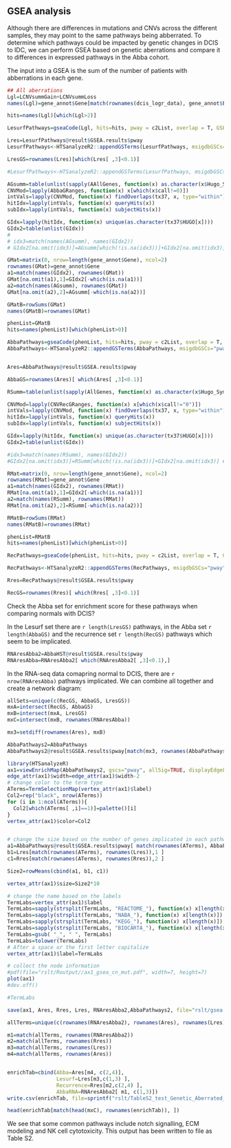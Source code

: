 ## GSEA analysis

Although there are differences in mutations and CNVs across the different samples, they may point to the same pathways being abberrated. To determine which pathways could be impacted by genetic changes in DCIS to IDC, we can perform GSEA based on genetic aberrations and compare it to differences in expressed pathways in the Abba cohort. 

The input into a GSEA is the sum of the number of patients with abberrations in each gene. 

```r

## All aberrations
Lgl=LCNVsummGain+LCNVsummLoss
names(Lgl)=gene_annot$Gene[match(rownames(dcis_logr_data), gene_annot$EntrezID)]

hits=names(Lgl)[which(Lgl>2)]

LesurfPathways=gseaCode(Lgl, hits=hits, pway = c2List, overlap = T, GSEA = T)

Lres=LesurfPathways@result$GSEA.results$pway
LesurfPathways<-HTSanalyzeR2::appendGSTerms(LesurfPathways, msigdbGSCs="pway")

LresGS=rownames(Lres)[which(Lres[ ,3]<0.1)]

#LesurfPathways<-HTSanalyzeR2::appendGSTerms(LesurfPathways, msigdbGSCs="pway")
```


```r
AGsumm=table(unlist(sapply(AAllGenes, function(x) as.character(x$Hugo_Symbol ))))
CNVMod=lapply(AbbaGRanges, function(x) x[which(x$call!=0)])
intVals=lapply(CNVMod, function(x) findOverlaps(tx37, x, type="within"))
hitIdx=lapply(intVals, function(x) queryHits(x))
subIdx=lapply(intVals, function(x) subjectHits(x))

GIdx=lapply(hitIdx, function(x) unique(as.character(tx37$HUGO[x])))
GIdx2=table(unlist(GIdx))
# 
# idx3=match(names(AGsumm), names(GIdx2))
# GIdx2[na.omit(idx3)]=AGsumm[which(!is.na(idx3))]+GIdx2[na.omit(idx3)]

GMat=matrix(0, nrow=length(gene_annot$Gene), ncol=2)
rownames(GMat)=gene_annot$Gene
a1=match(names(GIdx2), rownames(GMat))
GMat[na.omit(a1),1]=GIdx2[-which(is.na(a1))]
a2=match(names(AGsumm), rownames(GMat))
GMat[na.omit(a2),2]=AGsumm[-which(is.na(a2))]

GMatB=rowSums(GMat)
names(GMatB)=rownames(GMat)

phenList=GMatB
hits=names(phenList)[which(phenList>0)]

AbbaPathways=gseaCode(phenList, hits=hits, pway = c2List, overlap = T, GSEA = T)
AbbaPathways<-HTSanalyzeR2::appendGSTerms(AbbaPathways, msigdbGSCs="pway")


Ares=AbbaPathways@result$GSEA.results$pway

AbbaGS=rownames(Ares)[ which(Ares[ ,3]<0.1)]
```


```r
RSumm=table(unlist(sapply(AllGenes, function(x) as.character(x$Hugo_Symbol ))))

CNVMod=lapply(CNVRecGRanges, function(x) x[which(x$call!="0")])
intVals=lapply(CNVMod, function(x) findOverlaps(tx37, x, type="within"))
hitIdx=lapply(intVals, function(x) queryHits(x))
subIdx=lapply(intVals, function(x) subjectHits(x))

GIdx=lapply(hitIdx, function(x) unique(as.character(tx37$HUGO[x])))
GIdx2=table(unlist(GIdx))

#idx3=match(names(RSumm), names(GIdx2))
#GIdx2[na.omit(idx3)]=RSumm[which(!is.na(idx3))]+GIdx2[na.omit(idx3)] ## why are we summing the two?

RMat=matrix(0, nrow=length(gene_annot$Gene), ncol=2)
rownames(RMat)=gene_annot$Gene
a1=match(names(GIdx2), rownames(RMat))
RMat[na.omit(a1),1]=GIdx2[-which(is.na(a1))]
a2=match(names(RSumm), rownames(RMat))
RMat[na.omit(a2),2]=RSumm[-which(is.na(a2))]

RMatB=rowSums(RMat)
names(RMatB)=rownames(RMat)

phenList=RMatB
hits=names(phenList)[which(phenList>0)]

RecPathways=gseaCode(phenList, hits=hits, pway = c2List, overlap = T, GSEA = T)

RecPathways<-HTSanalyzeR2::appendGSTerms(RecPathways, msigdbGSCs="pway")

Rres=RecPathways@result$GSEA.results$pway

RecGS=rownames(Rres)[ which(Rres[ ,3]<0.1)]
```

Check the Abba set for enrichment score for these pathways when comparing normals with DCIS?

In the Lesurf set there are `r length(LresGS)` pathways, in the Abba set `r length(AbbaGS)` and the recurrence set `r length(RecGS)` pathways which seem to be implicated. 



```r
RNAresAbba2=AbbaHST@result$GSEA.results$pway
RNAresAbba=RNAresAbba2[ which(RNAresAbba2[ ,3]<0.1),]
```

In the RNA-seq data comapring normal to DCIS, there are `r nrow(RNAresAbba)` pathways implicated.
We can combine all together and create a network diagram:

```r
allSets=unique(c(RecGS, AbbaGS, LresGS))
mxA=intersect(RecGS, AbbaGS)
mxB=intersect(mxA, LresGS)
mxC=intersect(mxB, rownames(RNAresAbba))

mx3=setdiff(rownames(Ares), mxB)

AbbaPathways2=AbbaPathways
AbbaPathways2@result$GSEA.results$pway[match(mx3, rownames(AbbaPathways2@result$GSEA.results$pway)),4 ]=1

library(HTSanalyzeR)
ax1=viewEnrichMap(AbbaPathways2, gscs="pway", allSig=TRUE, displayEdgeLabel=F)
edge_attr(ax1)$width=edge_attr(ax1)$width-2
# change color to the term type
ATerms=TermSelectionMap(vertex_attr(ax1)$label)
Col2=rep("black", nrow(ATerms))
for (i in 1:ncol(ATerms)){
  Col2[which(ATerms[ ,i]==1)]=palette()[i]
}
vertex_attr(ax1)$color=Col2


# change the size based on the number of genes implicated in each pathway? or average enrichment score
a1=AbbaPathways@result$GSEA.results$pway[ match(rownames(ATerms), AbbaPathways@result$GSEA.results$pway[ ,1]),2]
b1=Lres[match(rownames(ATerms), rownames(Lres)),1 ]
c1=Rres[match(rownames(ATerms), rownames(Rres)),2 ]

Size2=rowMeans(cbind(a1, b1, c1))

vertex_attr(ax1)$size=Size2*10  

# change the name based on the labels
TermLabs=vertex_attr(ax1)$label
TermLabs=sapply(strsplit(TermLabs, "REACTOME_"), function(x) x[length(x)])
TermLabs=sapply(strsplit(TermLabs, "NABA_"), function(x) x[length(x)])
TermLabs=sapply(strsplit(TermLabs, "KEGG_"), function(x) x[length(x)])
TermLabs=sapply(strsplit(TermLabs, "BIOCARTA_"), function(x) x[length(x)])
TermLabs=gsub( "_", " ", TermLabs)
TermLabs=tolower(TermLabs)
# After a space or the first letter capitalize
vertex_attr(ax1)$label=TermLabs

# collect the node information
#pdf(file="rslt/Routput//ax1_gsea_cn_mut.pdf", width=7, height=7)
plot(ax1)
#dev.off()

#TermLabs
```


```r
save(ax1, Ares, Rres, Lres, RNAresAbba2,AbbaPathways2, file="rslt/gsea.Rdata")

allTerms=unique(c(rownames(RNAresAbba2), rownames(Ares), rownames(Lres), rownames(Rres)))

m1=match(allTerms, rownames(RNAresAbba2))
m2=match(allTerms, rownames(Rres))
m3=match(allTerms, rownames(Lres))
m4=match(allTerms, rownames(Ares))


enrichTab=cbind(Abba=Ares[m4, c(2,4)],
                Lesurf=Lres[m3,c(1,3) ], 
                Recurrence=Rres[m2,c(2,4) ], 
                AbbaRNA=RNAresAbba2[ m1, c(1,3)])
write.csv(enrichTab, file=sprintf("rslt/TableS2_test_Genetic_Aberrated_Pathways_%s.csv", Sys.Date()))

head(enrichTab[match(head(mxC), rownames(enrichTab)), ])

```

We see that some common pathways include notch signalling, ECM modeling and NK cell cytotoxicity. This output has been written to file as Table S2.